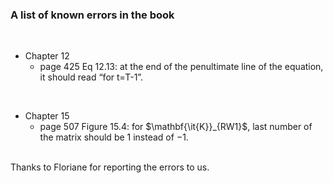 <title>Errata </title>

### A list of known errors in the book

<br />


* Chapter 12
  + page 425 Eq 12.13: at the end of the penultimate line of the equation, it should read "for t=T-1".
 
<br />

* Chapter 15
  + page 507 Figure 15.4: for $\mathbf{\it{K}}_{RW1}$, last number of the matrix should be $1$ instead of $-1$.
<br />
<br />

Thanks to Floriane for reporting the errors to us.